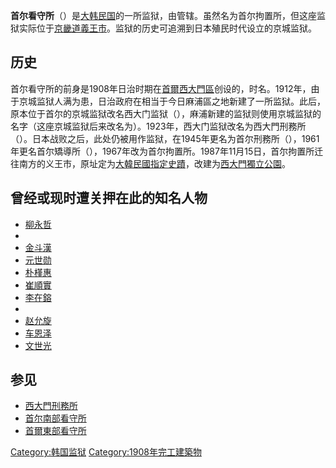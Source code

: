 {{unreferenced|time=2017-04-07T10:28:10+00:00}}
{{Infobox prison
| prison_name    = 首尔看守所<br>{{朝|名=南|諺=서울구치소|漢=서울拘置所}}
| image          = 
| caption        = 
| location       = {{KOR}}[[京畿道|京畿道]][[義王市|義王市]]{{link-ko|清溪洞 (义王市)|청계동 (의왕시)|浦一洞}}{{link-ko|安養板橋路|안양판교로}} 143<br>
| coordinates    = 
| status         = 
| classification = 
| capacity       = 
| population     = 
| populationdate = 
| opened         = 1908年
| closed         = 
| former_name    =
| managed_by     = {{link-ko|首尔地方矫正厅|서울지방교정청}}
| director       = 
| governor       = 
| warden         = 
| prisoners      = 
}}
'''首尔看守所'''（{{朝|名=南|諺=서울구치소|漢=서울拘置所}}）是[[大韩民国|大韩民国]]的一所监狱，由{{link-ko|首尔地方矫正厅|서울지방교정청}}管辖。虽然名为首尔拘置所，但这座监狱实际位于[[京畿道|京畿道]][[義王市|義王市]]。监狱的历史可追溯到日本殖民时代设立的京城监狱。

== 历史 ==
{{see also|西大門刑務所}}
首尔看守所的前身是1908年日治时期在[[首爾|首爾]][[西大門區|西大門區]]{{link-ko|天然洞|천연동|峴底洞}}创设的，时名{{link-ko|京城監獄|경성감옥}}。1912年，由于京城监狱人满为患，日治政府在相当于今日麻浦區{{link-ko|孔德洞|공덕동}}之地新建了一所监狱。此后，原本位于首尔的京城监狱改名西大门监狱（{{lang|ko|서대문감옥}}），麻浦新建的监狱则使用京城监狱的名字（这座京城监狱后来改名为{{link-ko|麻浦刑務所|마포형무소}}）。1923年，西大门监狱改名为西大門刑務所（{{lang|ko|서대문형무소}}）。日本战败之后，此处仍被用作监狱，在1945年更名为首尔刑務所（{{lang|ko|서울형무소}}），1961年更名首尔矯導所（{{lang|ko|서울교도소}}），1967年改为首尔拘置所。1987年11月15日，首尔拘置所迁往南方的义王市，原址定为[[大韓民國指定史蹟|大韓民國指定史蹟]]，改建为[[西大門獨立公園|西大門獨立公園]]。

== 曾经或现时遭关押在此的知名人物 ==
* [[柳永哲|柳永哲]]
* {{link-ko|姜浩順|강호순}}
* [[金斗漢|金斗漢]]
* [[元世勋|元世勋]]
* [[朴槿惠|朴槿惠]]
* [[崔順實|崔順實]]
* [[李在鎔|李在鎔]]
* {{link-ko|金淇春|김기춘}}
* [[赵允旋|赵允旋]]
* [[车恩泽|车恩泽]]
* [[文世光|文世光]]

== 参见 ==
* [[西大門刑務所|西大門刑務所]]
* [[首尔南部看守所|首尔南部看守所]]
* [[首爾東部看守所|首爾東部看守所]]

[[Category:韩国监狱|Category:韩国监狱]]
[[Category:1908年完工建築物|Category:1908年完工建築物]]